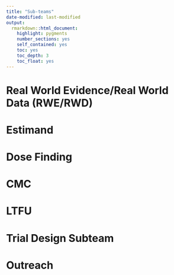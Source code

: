 ```yaml
---
title: "Sub-teams"
date-modified: last-modified
output: 
  rmarkdown::html_document:
    highlight: pygments
    number_sections: yes
    self_contained: yes
    toc: yes
    toc_depth: 3
    toc_float: yes
---
```


# Real World Evidence/Real World Data (RWE/RWD)

# Estimand

# Dose Finding

# CMC

# LTFU

# Trial Design Subteam

# Outreach

